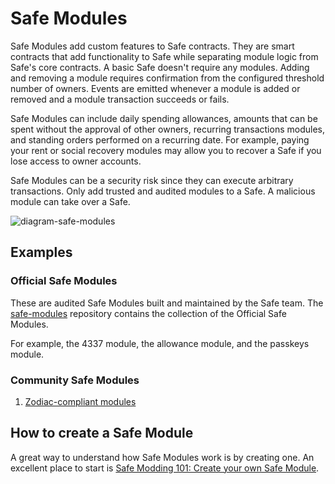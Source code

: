 

# Safe Modules

Safe Modules add custom features to Safe contracts. They are smart contracts that add functionality to Safe while separating module logic from Safe's core contracts. A basic Safe doesn't require any modules. Adding and removing a module requires confirmation from the configured threshold number of owners. Events are emitted whenever a module is added or removed and a module transaction succeeds or fails.

Safe Modules can include daily spending allowances, amounts that can be spent without the approval of other owners, recurring transactions modules, and standing orders performed on a recurring date. For example, paying your rent or social recovery modules may allow you to recover a Safe if you lose access to owner accounts.

<Callout type='error' emoji='‼️'>
  Safe Modules can be a security risk since they can execute arbitrary
  transactions. Only add trusted and audited modules to a Safe. A malicious
  module can take over a Safe.
</Callout>

![diagram-safe-modules](../../assets/diagram-safe-modules.png)

## Examples 

### Official Safe Modules

These are audited Safe Modules built and maintained by the Safe team. The [safe-modules](https://github.com/safe-global/safe-modules) repository contains the collection of the Official Safe Modules. 

For example, the 4337 module, the allowance module, and the passkeys module.

### Community Safe Modules

1. [Zodiac-compliant modules](https://zodiac.wiki/index.php%3Ftitle=Introduction:_Zodiac_Protocol.html#Modules)

## How to create a Safe Module

A great way to understand how Safe Modules work is by creating one. An excellent place to start is [Safe Modding 101: Create your own Safe Module](https://www.youTube.com/watch?v=nmDYc9PlAic).

<YouTube embedId='nmDYc9PlAic' />
